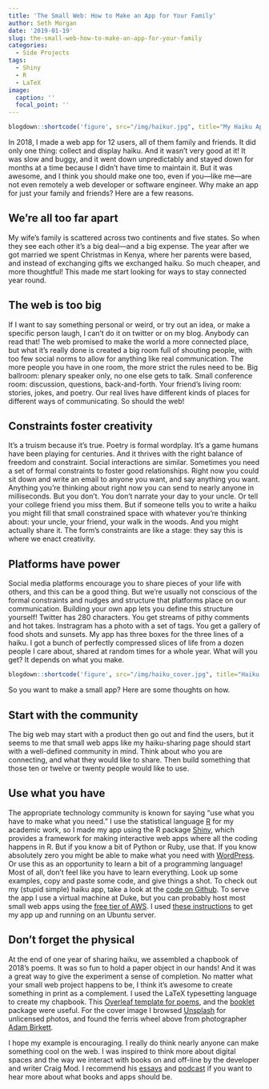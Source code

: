 ```yaml
---
title: 'The Small Web: How to Make an App for Your Family'
author: Seth Morgan
date: '2019-01-19'
slug: the-small-web-how-to-make-an-app-for-your-family
categories:
  - Side Projects
tags:
  - Shiny
  - R
  - LaTeX
image:
  caption: ''
  focal_point: ''
---
```


```r
blogdown::shortcode('figure', src="/img/haikur.jpg", title="My Haiku App")
```

In 2018, I made a web app for 12 users, all of them family and friends. It did only one thing: collect and display haiku. And it wasn't very good at it! It was slow and buggy, and it went down unpredictably and stayed down for months at a time because I didn't have time to maintain it. But it was awesome, and I think you should make one too, even if you---like me---are not even remotely a web developer or software engineer. Why make an app for just your family and friends? Here are a few reasons.

## We're all too far apart
My wife's family is scattered across two continents and five states. So when they see each other it's a big deal---and a big expense. The year after we got married we spent Christmas in Kenya, where her parents were based, and instead of exchanging gifts we exchanged haiku. So much cheaper, and more thoughtful! This made me start looking for ways to stay connected year round.

## The web is too big 
If I want to say something personal or weird, or try out an idea, or make a specific person laugh, I can't do it on twitter or on my blog. Anybody can read that! The web promised to make the world a more connected place, but what it's really done is created a big room full of shouting people, with too few social norms to allow for anything like real communication. The more people you have in one room, the more strict the rules need to be. Big ballroom: plenary speaker only, no one else gets to talk. Small conference room: discussion, questions, back-and-forth. Your friend's living room: stories, jokes, and poetry. Our real lives have different kinds of places for different ways of communicating. So should the web!

## Constraints foster creativity
It's a truism because it's true. Poetry is formal wordplay. It's a game humans have been playing for centuries. And it thrives with the right balance of freedom and constraint. Social interactions are similar. Sometimes you need a set of formal constraints to foster good relationships. Right now you could sit down and write an email to anyone you want, and say anything you want. Anything you're thinking about right now you can send to nearly anyone in milliseconds. But you don't. You don't narrate your day to your uncle. Or tell your college friend you miss them. But if someone tells you to write a haiku you might fill that small constrained space with whatever you're thinking about: your uncle, your friend, your walk in the woods. And you might actually share it. The form's constraints are like a stage: they say this is where we enact creativity. 

## Platforms have power
Social media platforms encourage you to share pieces of your life with others, and this can be a good thing. But we're usually not conscious of the formal constraints and nudges and structure that platforms place on our communication. Building your own app lets you define this structure yourself! Twitter has 280 characters. You get streams of pithy comments and hot takes. Instragram has a photo with a set of tags. You get a gallery of food shots and sunsets. My app has three boxes for the three lines of a haiku. I got a bunch of perfectly compressed slices of life from a dozen people I care about, shared at random times for a whole year. What will you get? It depends on what you make.

```r
blogdown::shortcode('figure', src="/img/haiku_cover.jpg", title="Haiku Chapbook Cover")
```

So you want to make a small app? Here are some thoughts on how.

## Start with the community
The big web may start with a product then go out and find the users, but it seems to me that small web apps like my haiku-sharing page should start with a well-defined community in mind. Think about who you are connecting, and what they would like to share. Then build something that those ten or twelve or twenty people would like to use.

## Use what you have
The appropriate technology community is known for saying "use what you have to make what you need." I use the statistical language [R](https://www.r-project.org/) for my academic work, so I made my app using the R package [Shiny](https://shiny.rstudio.com/), which provides a framework for making interactive web apps where all the coding happens in R. But if you know a bit of Python or Ruby, use that. If you know absolutely zero you might be able to make what you need with [WordPress](https://wordpress.org/). Or use this as an opportunity to learn a bit of a programming language! Most of all, don't feel like you have to learn everything. Look up some examples, copy and paste some code, and give things a shot. To check out my (stupid simple) haiku app, take a look at the [code on Github](https://github.com/sethhenrymorgan/haiku_r). To serve the app I use a virtual machine at Duke, but you can probably host most small web apps using the [free tier of AWS](https://aws.amazon.com/free/). I used [these instructions](https://www.linode.com/docs/development/r/how-to-deploy-rshiny-server-on-ubuntu-and-debian/#deploy-a-shiny-app-to-a-remote-server) to get my app up and running on an Ubuntu server.

## Don't forget the physical
At the end of one year of sharing haiku, we assembled a chapbook of 2018's poems. It was so fun to hold a paper object in our hands! And it was a great way to give the experiment a sense of completion. No matter what your small web project happens to be, I think it's awesome to create something in print as a complement. I used the LaTeX typesetting language to create my chapbook. This [Overleaf template for poems](https://www.latextemplates.com/template/poems), and the [booklet](https://ctan.org/pkg/booklet?lang=en) package were useful. For the cover image I browsed [Unsplash](https://unsplash.com/) for unlicensed photos, and found the ferris wheel above from photographer [Adam Birkett](https://unsplash.com/@abrkett).

I hope my example is encouraging. I really do think nearly anyone can make something cool on the web. I was inspired to think more about digital spaces and the way we interact with books on and off-line by the developer and writer Craig Mod. I recommend his [essays](https://craigmod.com/essays/) and [podcast](https://craigmod.com/onmargins/) if you want to hear more about what books and apps should be. 
